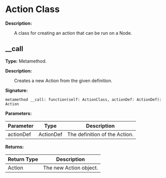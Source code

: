 # Action Class

**Description:**

&emsp;&emsp;A class for creating an action that can be run on a Node.

## __call

**Type:** Metamethod.

**Description:**

&emsp;&emsp;Creates a new Action from the given definition.

**Signature:**
```tl
metamethod __call: function(self: ActionClass, actionDef: ActionDef): Action
```

**Parameters:**

| Parameter | Type | Description |
| --- | --- | --- |
| actionDef | ActionDef | The definition of the Action. |

**Returns:**

| Return Type | Description |
| --- | --- |
| Action | The new Action object. |